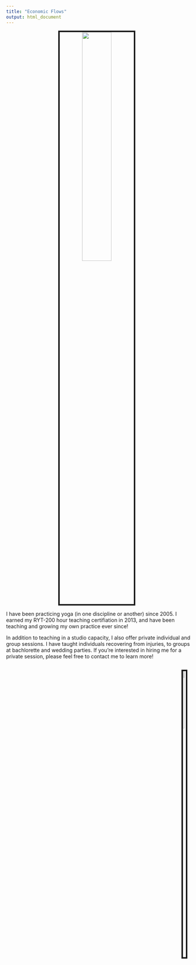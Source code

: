 ---
title: "Economic Flows"
output: html_document
---
<center>
<img src="images/10620396_2913613086910_1829396147833623530_o_2913613086910.jpg" style="width:40%; border:4px solid; margin-right: 10px" align="c">
</center>
I have been practicing yoga (in one discipline or another) since 2005. I earned my RYT-200 hour teaching certifiation in 2013, and have been teaching and growing my own practice ever since!

In addition to teaching in a studio capacity, I also offer private individual and group sessions. I have taught individuals recovering from injuries, to groups at bachlorette and wedding parties. If you're interested in hiring me for a private session, please feel free to contact me to learn more!

<div style= "float:right">
<img src="images/IMG953503.jpg" style="width:20%; border:4px solid; margin-right: 10px" align="right">
</div>


